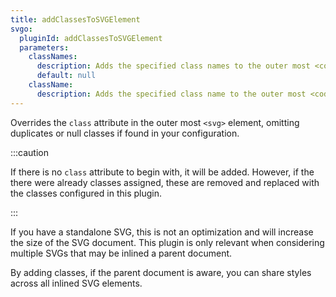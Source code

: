 ```yaml
---
title: addClassesToSVGElement
svgo:
  pluginId: addClassesToSVGElement
  parameters:
    classNames:
      description: Adds the specified class names to the outer most <code>&lt;svg&gt;</code> element.
      default: null
    className:
      description: Adds the specified class name to the outer most <code>&lt;svg&gt;</code> element. If <code>classNames</code> is specified, this is ignored.
---
```


Overrides the `class` attribute in the outer most `<svg>` element, omitting duplicates or null classes if found in your configuration.

:::caution

If there is no `class` attribute to begin with, it will be added. However, if the there were already classes assigned, these are removed and replaced with the classes configured in this plugin.

:::

If you have a standalone SVG, this is not an optimization and will increase the size of the SVG document. This plugin is only relevant when considering multiple SVGs that may be inlined a parent document.

By adding classes, if the parent document is aware, you can share styles across all inlined SVG elements.
